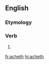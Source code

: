 ==English==

===Etymology===
{{suffix|ache|eth|lang=en}}

===Verb===
{{head|en|verb form}}

# {{en-archaic third-person singular of|ache}}

[[fr:acheth]]
[[hi:acheth]]